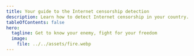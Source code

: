 ```yaml
---
title: Your guide to the Internet censorship detection
description: Learn how to detect Internet censorship in your country.
tableOfContents: false
hero:
  tagline: Get to know your enemy, fight for your freedom
  image:
    file: ../../assets/fire.webp
---
```



<CardGrid>
  <LinkCard
    title="DNS Hijacking"
    href="blocking/dns-hijacking/"
    description="Redirects DNS queries to incorrect IP addresses"
  />
  <LinkCard
    title="DPI Protocol Filtering"
    href="blocking/dpi-protocol-filtering/"
    description="Blocks specific protocols using Deep Packet Inspection"
  />
  <LinkCard
    title="DPI Application Filtering"
    href="blocking/dpi-application-filtering/"
    description="Blocks certain applications by analyzing traffic patterns"
  />
  <LinkCard
    title="HTTPS SNI Filtering"
    href="blocking/https-sni-filtering/"
    description="Blocks domains based on the SNI in TLS handshakes"
  />
  <LinkCard
    title="IP Blackhole/Redirection"
    href="blocking/ip-blackhole/"
    description="Blocks traffic to specific IPs, making them unreachable"
  />
  <LinkCard
    title="ISP Incoming Traffic Filtering"
    href="blocking/isp-inner-filtering/"
    description="Filters content within the ISP network itself"
  />
  <LinkCard
    title="State-Level Filtering"
    href="blocking/state-level-filtering/"
    description="Government filters traffic at a national level"
  />
  <LinkCard
    title="Throttling"
    href="blocking/throttling/"
    description="Intentionally slows down internet speeds"
  />
  <LinkCard
    title="Transit ISP Filtering"
    href="blocking/transit-isp-filtering/"
    description="Filters traffic at upstream providers, affecting multiple ISPs"
  />
</CardGrid>
